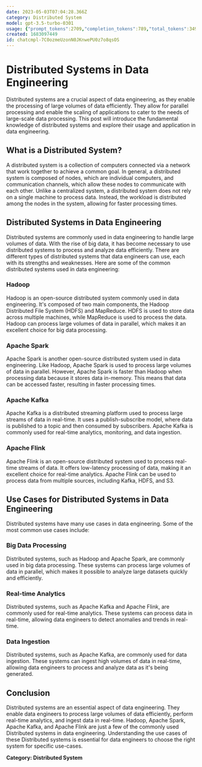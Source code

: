 ```yaml
---
date: 2023-05-03T07:04:28.366Z
category: Distributed System
model: gpt-3.5-turbo-0301
usage: {"prompt_tokens":2709,"completion_tokens":789,"total_tokens":3498}
created: 1683097449
id: chatcmpl-7C0ozmeUzonN0JKnwePU0z7o8qsOS
---
```


# Distributed Systems in Data Engineering

Distributed systems are a crucial aspect of data engineering, as they enable the processing of large volumes of data efficiently. They allow for parallel processing and enable the scaling of applications to cater to the needs of large-scale data processing. This post will introduce the fundamental knowledge of distributed systems and explore their usage and application in data engineering.

## What is a Distributed System?

A distributed system is a collection of computers connected via a network that work together to achieve a common goal. In general, a distributed system is composed of nodes, which are individual computers, and communication channels, which allow these nodes to communicate with each other. Unlike a centralized system, a distributed system does not rely on a single machine to process data. Instead, the workload is distributed among the nodes in the system, allowing for faster processing times.

## Distributed Systems in Data Engineering

Distributed systems are commonly used in data engineering to handle large volumes of data. With the rise of big data, it has become necessary to use distributed systems to process and analyze data efficiently. There are different types of distributed systems that data engineers can use, each with its strengths and weaknesses. Here are some of the common distributed systems used in data engineering:

### Hadoop

Hadoop is an open-source distributed system commonly used in data engineering. It's composed of two main components, the Hadoop Distributed File System (HDFS) and MapReduce. HDFS is used to store data across multiple machines, while MapReduce is used to process the data. Hadoop can process large volumes of data in parallel, which makes it an excellent choice for big data processing.

### Apache Spark

Apache Spark is another open-source distributed system used in data engineering. Like Hadoop, Apache Spark is used to process large volumes of data in parallel. However, Apache Spark is faster than Hadoop when processing data because it stores data in-memory. This means that data can be accessed faster, resulting in faster processing times.

### Apache Kafka

Apache Kafka is a distributed streaming platform used to process large streams of data in real-time. It uses a publish-subscribe model, where data is published to a topic and then consumed by subscribers. Apache Kafka is commonly used for real-time analytics, monitoring, and data ingestion.

### Apache Flink

Apache Flink is an open-source distributed system used to process real-time streams of data. It offers low-latency processing of data, making it an excellent choice for real-time analytics. Apache Flink can be used to process data from multiple sources, including Kafka, HDFS, and S3.

## Use Cases for Distributed Systems in Data Engineering

Distributed systems have many use cases in data engineering. Some of the most common use cases include:

### Big Data Processing

Distributed systems, such as Hadoop and Apache Spark, are commonly used in big data processing. These systems can process large volumes of data in parallel, which makes it possible to analyze large datasets quickly and efficiently.

### Real-time Analytics

Distributed systems, such as Apache Kafka and Apache Flink, are commonly used for real-time analytics. These systems can process data in real-time, allowing data engineers to detect anomalies and trends in real-time.

### Data Ingestion

Distributed systems, such as Apache Kafka, are commonly used for data ingestion. These systems can ingest high volumes of data in real-time, allowing data engineers to process and analyze data as it's being generated.

## Conclusion

Distributed systems are an essential aspect of data engineering. They enable data engineers to process large volumes of data efficiently, perform real-time analytics, and ingest data in real-time. Hadoop, Apache Spark, Apache Kafka, and Apache Flink are just a few of the commonly used Distributed systems in data engineering. Understanding the use cases of these Distributed systems is essential for data engineers to choose the right system for specific use-cases.

**Category: Distributed System**
